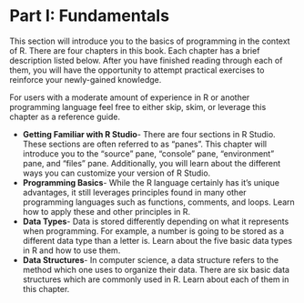 # Part I: Fundamentals

This section will introduce you to the basics of programming in the context of R. There are four chapters in this book. Each chapter has a brief description listed below. After you have finished reading through each of them, you will have the opportunity to attempt practical exercises to reinforce your newly-gained knowledge.

::: callout-note
For users with a moderate amount of experience in R or another programming language feel free to either skip, skim, or leverage this chapter as a reference guide.
:::

- **Getting Familiar with R Studio**- There are four sections in R Studio. These sections are often referred to as "panes". This chapter will introduce you to the "source" pane, "console" pane, "environment" pane, and "files" pane. Additionally, you will learn about the different ways you can customize your version of R Studio.
- **Programming Basics**- While the R language certainly has it's unique advantages, it still leverages principles found in many other programming languages such as functions, comments, and loops. Learn how to apply these and other principles in R.
- **Data Types**- Data is stored differently depending on what it represents when programming. For example, a number is going to be stored as a different data type than a letter is. Learn about the five basic data types in R and how to use them.
- **Data Structures**- In computer science, a data structure refers to the method which one uses to organize their data. There are six basic data structures which are commonly used in R. Learn about each of them in this chapter.